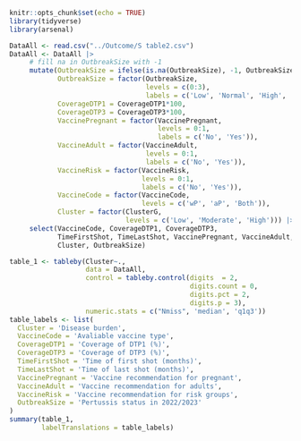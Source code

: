 
```r
knitr::opts_chunk$set(echo = TRUE)
library(tidyverse)
library(arsenal)
```

```r
DataAll <- read.csv("../Outcome/S table2.csv")
DataAll <- DataAll |> 
     # fill na in OutbreakSize with -1
     mutate(OutbreakSize = ifelse(is.na(OutbreakSize), -1, OutbreakSize),
            OutbreakSize = factor(OutbreakSize,
                                  levels = c(0:3),
                                  labels = c('Low', 'Normal', 'High', 'Resurgence')),
            CoverageDTP1 = CoverageDTP1*100,
            CoverageDTP3 = CoverageDTP3*100,
            VaccinePregnant = factor(VaccinePregnant,
                                     levels = 0:1,
                                     labels = c('No', 'Yes')),
            VaccineAdult = factor(VaccineAdult,
                                  levels = 0:1,
                                  labels = c('No', 'Yes')),
            VaccineRisk = factor(VaccineRisk,
                                 levels = 0:1,
                                 labels = c('No', 'Yes')),
            VaccineCode = factor(VaccineCode,
                                 levels = c('wP', 'aP', 'Both')),
            Cluster = factor(ClusterG,
                             levels = c('Low', 'Moderate', 'High'))) |> 
     select(VaccineCode, CoverageDTP1, CoverageDTP3,
            TimeFirstShot, TimeLastShot, VaccinePregnant, VaccineAdult, VaccineRisk,
            Cluster, OutbreakSize)

table_1 <- tableby(Cluster~.,
                   data = DataAll,
                   control = tableby.control(digits  = 2,
                                             digits.count = 0,
                                             digits.pct = 2,
                                             digits.p = 3),
                   numeric.stats = c("Nmiss", 'median', 'q1q3'))
table_labels <- list(
  Cluster = 'Disease burden',
  VaccineCode = 'Avaliable vaccine type',
  CoverageDTP1 = 'Coverage of DTP1 (%)',
  CoverageDTP3 = 'Coverage of DTP3 (%)',
  TimeFirstShot = 'Time of first shot (months)',
  TimeLastShot = 'Time of last shot (months)',
  VaccinePregnant = 'Vaccine recommendation for pregnant',
  VaccineAdult = 'Vaccine recommendation for adults',
  VaccineRisk = 'Vaccine recommendation for risk groups',
  OutbreakSize = 'Pertussis status in 2022/2023'
)
summary(table_1,
        labelTranslations = table_labels)

```